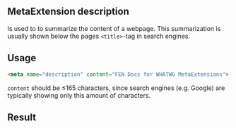 ## MetaExtension description

Is used to to summarize the content of a webpage. This summarization is usually shown below the pages `<title>`-tag in search engines.

## Usage

````html
<meta name="description" content="FEN Docs for WHATWG MetaExtensions">
````

`content` should be &le;165 characters, since search engines (e.g. Google) are typically showing only this amount of characters. 

## Result


<Search title="FEN MetaTag Documentation" url="https://faq.frontendnet.work" chevron description="FEN Docs for WHATWG MetaExtensions" />